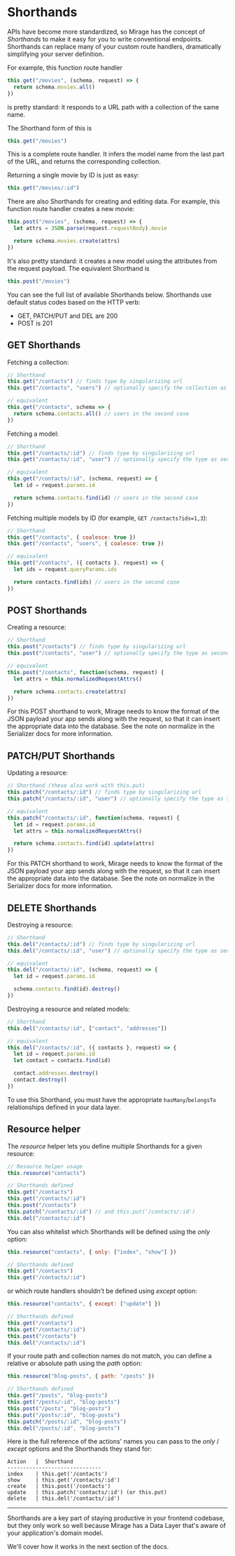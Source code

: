 # Shorthands

APIs have become more standardized, so Mirage has the concept of _Shorthands_ to make it easy for you to write conventional endpoints. Shorthands can replace many of your custom route handlers, dramatically simplifying your server definition.

For example, this function route handler

```js
this.get("/movies", (schema, request) => {
  return schema.movies.all()
})
```

is pretty standard: it responds to a URL path with a collection of the same name.

The Shorthand form of this is

```js
this.get("/movies")
```

This is a complete route handler. It infers the model name from the last part of the URL, and returns the corresponding collection.

Returning a single movie by ID is just as easy:

```js
this.get("/movies/:id")
```

There are also Shorthands for creating and editing data. For example, this function route handler creates a new movie:

```js
this.post("/movies", (schema, request) => {
  let attrs = JSON.parse(request.requestBody).movie

  return schema.movies.create(attrs)
})
```

It's also pretty standard: it creates a new model using the attributes from the request payload. The equivalent Shorthand is

```js
this.post("/movies")
```

You can see the full list of available Shorthands below. Shorthands use default status codes based on the HTTP verb:

- GET, PATCH/PUT and DEL are 200
- POST is 201

## GET Shorthands

Fetching a collection:

```js
// Shorthand
this.get("/contacts") // finds type by singularizing url
this.get("/contacts", "users") // optionally specify the collection as second param

// equivalent
this.get("/contacts", schema => {
  return schema.contacts.all() // users in the second case
})
```

Fetching a model:

```js
// Shorthand
this.get("/contacts/:id") // finds type by singularizing url
this.get("/contacts/:id", "user") // optionally specify the type as second param

// equivalent
this.get("/contacts/:id", (schema, request) => {
  let id = request.params.id

  return schema.contacts.find(id) // users in the second case
})
```

Fetching multiple models by ID (for example, `GET /contacts?ids=1,3`):

```js
// Shorthand
this.get("/contacts", { coalesce: true })
this.get("/contacts", "users", { coalesce: true })

// equivalent
this.get("/contacts", ({ contacts }, request) => {
  let ids = request.queryParams.ids

  return contacts.find(ids) // users in the second case
})
```

## POST Shorthands

Creating a resource:

```js
// Shorthand
this.post("/contacts") // finds type by singularizing url
this.post("/contacts", "user") // optionally specify the type as second param

// equivalent
this.post("/contacts", function(schema, request) {
  let attrs = this.normalizedRequestAttrs()

  return schema.contacts.create(attrs)
})
```

For this POST shorthand to work, Mirage needs to know the format of the JSON payload your app sends along with the request, so that it can insert the appropriate data into the database. See the note on normalize in the Serializer docs for more information.

## PATCH/PUT Shorthands

Updating a resource:

```js
// Shorthand (these also work with this.put)
this.patch("/contacts/:id") // finds type by singularizing url
this.patch("/contacts/:id", "user") // optionally specify the type as second param

// equivalent
this.patch("/contacts/:id", function(schema, request) {
  let id = request.params.id
  let attrs = this.normalizedRequestAttrs()

  return schema.contacts.find(id).update(attrs)
})
```

For this PATCH shorthand to work, Mirage needs to know the format of the JSON payload your app sends along with the request, so that it can insert the appropriate data into the database. See the note on normalize in the Serializer docs for more information.

## DELETE Shorthands

Destroying a resource:

```js
// Shorthand
this.del("/contacts/:id") // finds type by singularizing url
this.del("/contacts/:id", "user") // optionally specify the type as second param

// equivalent
this.del("/contacts/:id", (schema, request) => {
  let id = request.params.id

  schema.contacts.find(id).destroy()
})
```

Destroying a resource and related models:

```js
// Shorthand
this.del("/contacts/:id", ["contact", "addresses"])

// equivalent
this.del("/contacts/:id", ({ contacts }, request) => {
  let id = request.params.id
  let contact = contacts.find(id)

  contact.addresses.destroy()
  contact.destroy()
})
```

To use this Shorthand, you must have the appropriate `hasMany`/`belongsTo` relationships defined in your data layer.

## Resource helper

The _resource_ helper lets you define multiple Shorthands for a given resource:

```js
// Resource helper usage
this.resource("contacts")

// Shorthands defined
this.get("/contacts")
this.get("/contacts/:id")
this.post("/contacts")
this.patch("/contacts/:id") // and this.put('/contacts/:id')
this.del("/contacts/:id")
```

You can also whitelist which Shorthands will be defined using the _only_ option:

```js
this.resource("contacts", { only: ["index", "show"] })

// Shorthands defined
this.get("/contacts")
this.get("/contacts/:id")
```

or which route handlers shouldn't be defined using _except_ option:

```js
this.resource("contacts", { except: ["update"] })

// Shorthands defined
this.get("/contacts")
this.get("/contacts/:id")
this.post("/contacts")
this.del("/contacts/:id")
```

If your route path and collection names do not match, you can define a relative or absolute path using the _path_ option:

```js
this.resource("blog-posts", { path: "/posts" })

// Shorthands defined
this.get("/posts", "blog-posts")
this.get("/posts/:id", "blog-posts")
this.post("/posts", "blog-posts")
this.put("/posts/:id", "blog-posts")
this.patch("/posts/:id", "blog-posts")
this.del("/posts/:id", "blog-posts")
```

Here is the full reference of the actions' names you can pass to the _only_ / _except_ options and the Shorthands they stand for:

```
Action   |  Shorthand
------------------------------
index    | this.get('/contacts')
show     | this.get('/contacts/:id')
create   | this.post('/contacts')
update   | this.patch('contacts/:id') (or this.put)
delete   | this.del('/contacts/:id')
```

---

Shorthands are a key part of staying productive in your frontend codebase, but they only work so well because Mirage has a Data Layer that's aware of your application's domain model.

We'll cover how it works in the next section of the docs.
